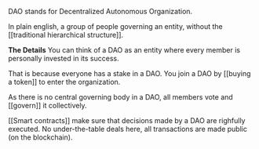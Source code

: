 DAO stands for Decentralized Autonomous Organization.

In plain english, a group of people governing an entity, without the [[traditional hierarchical structure]].

**The Details**
You can think of a DAO as an entity where every member is personally invested in its success.

That is because everyone has a stake in a DAO. You join a DAO by [[buying a token]] to enter the organization.

As there is no central governing body in a DAO, all members vote and [[govern]] it collectively.

[[Smart contracts]] make sure that decisions made by a DAO are righfully executed. No under-the-table deals here, all transactions are made public (on the blockchain).
